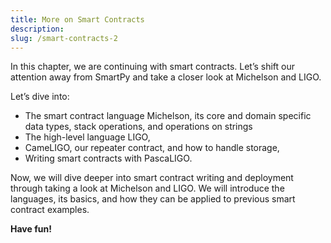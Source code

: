```yaml
---
title: More on Smart Contracts
description: 
slug: /smart-contracts-2
---
```




<OverviewBox title="Can you really get enough of smart contracts?" imgSrc="/img/Feature_6_A-01.png" floating="true">

In this chapter, we are continuing with smart contracts. Let’s shift our attention away from SmartPy and take a closer look at Michelson and LIGO.

Let’s dive into:
* The smart contract language Michelson, its core and domain specific data types, stack operations, and operations on strings
* The high-level language LIGO,
* CameLIGO, our repeater contract, and how to handle storage,
* Writing smart contracts with PascaLIGO.

</OverviewBox>

<OverviewBox title="In this chapter" imgSrc="/img/Feature_5-01.png" floating="true">

Now, we will dive deeper into smart contract writing and deployment through taking a look at Michelson and LIGO. We will introduce the languages, its basics, and how they can be applied to previous smart contract examples.
</OverviewBox>

<ActionCardWrapper>
<ActionCard href="/michelson" text="Michelson - Smart Contract Language" desc="You can find a general overview of the language, details on core data types and domain specific data types, as well as information on stack operations, the compare instruction, and operations on strings. We will apply our knowledge to our smart contract to certify students."></ActionCard>
<ActionCard href="/ligo" text="LIGO - Writing Smart Contracts" desc="We will tackle smart contract development with CameLIGO with an introduction to LIGO, and a closer look at CameLIGO, managing storage, and PascaLIGO. This section also includes an introduction to OCaml. To fortify what we learned, we will apply our knowledge to our smart contract to certify students."></ActionCard>
</ActionCardWrapper>

**Have fun!**